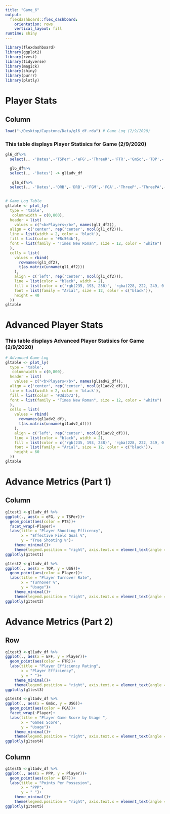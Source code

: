 ```yaml
---
title: "Game_6"
output:
  flexdashboard::flex_dashboard:
    orientation: rows
    vertical_layout: fill
runtime: shiny
---
```


```r
library(flexdashboard)
library(ggplot2)
library(rvest)
library(tidyverse)
library(magick)
library(shiny)
library(purrr)
library(plotly)
```

Player Stats
==========================

Column {data-width=650}
-----------------------------------------------------------------------

```r
load("~/Desktop/Capstone/Data/gl6_df.rda") # Game Log (2/9/2020)
```

### This table displays Player Statisics for Game (2/9/2020)

```r
gl6_df%>%
  select(., -'Dates',-'TSPer',-'eFG',-'ThreeR',-'FTR',-'GmSc',-'TOP',-'EFF',-'USG',-'POS',-'PPP') -> gl1_df2

  gl6_df%>%
  select(., -'Dates') -> gl1adv_df
  
   gl6_df%>%
  select(., -'Dates',-'ORB',-'DRB',-'FGM',-'FGA',-'ThreeP',-'ThreePA',-'FT',-'FTA',-'FGP',-'ThreePer',-'FTP',) -> gl1adv2_df
      

# Game Log Table 
gltable <- plot_ly(
  type = 'table',
   columnwidth = c(0,800),
  header = list(
    values = c("<b>Players</b>", names(gl1_df2)),
  align = c('center', rep('center', ncol(gl1_df2))),
  line = list(width = 2, color = 'black'),
  fill = list(color = '#8c564b'),
  font = list(family = "Times New Roman", size = 12, color = "white")
  ),
  cells = list(
    values = rbind(
      rownames(gl1_df2), 
      t(as.matrix(unname(gl1_df2)))
    ),
    align = c('left', rep('center', ncol(gl1_df2))),
    line = list(color = "black", width = 2),
    fill = list(color = c('rgb(235, 193, 238)', 'rgba(228, 222, 249, 0.65)')),
    font = list(family = "Arial", size = 12, color = c("black")),
    height = 40
  ))
gltable
```

Advanced Player Stats 
==========================


### This table displays Advanced Player Statisics for Game (2/9/2020)
```r
# Advanced Game Log 
gltable <- plot_ly(
  type = 'table',
   columnwidth = c(0,800),
  header = list(
    values = c("<b>Players</b>", names(gl1adv2_df)),
  align = c('center', rep('center', ncol(gl1adv2_df))),
  line = list(width = 2, color = 'black'),
  fill = list(color = '#3d3b72'),
  font = list(family = "Times New Roman", size = 12, color = "white")
  ),
  cells = list(
    values = rbind(
      rownames(gl1adv2_df), 
      t(as.matrix(unname(gl1adv2_df)))
    ),
    align = c('left', rep('center', ncol(gl1adv2_df))),
    line = list(color = "black", width = 2),
    fill = list(color = c('rgb(235, 193, 238)', 'rgba(228, 222, 249, 0.65)')),
    font = list(family = "Arial", size = 12, color = c("black")),
    height = 60
  ))
gltable
```


Advance Metrics (Part 1)
==========================

Column
-----------------------------------

```r
g1test1 <-gl1adv_df %>% 
ggplot(., aes(x = eFG, y = TSPer))+
  geom_point(aes(color = PTS))+
  facet_wrap(~Player)+
  labs(title = "Player Shooting Efficency",
       x = "Effective Field Goal %",
       y = "True Shooting %")+
    theme_minimal()+
    theme(legend.position = "right", axis.text.x = element_text(angle = 45)) 
ggplotly(g1test1)
```


```r
g1test2 <-gl1adv_df %>% 
ggplot(., aes(x = TOP, y = USG))+
  geom_point(aes(color = Player))+
  labs(title = "Player Turnover Rate",
       x = "Turnover %",
       y = "Usage")+
    theme_minimal()+
    theme(legend.position = "right", axis.text.x = element_text(angle = 45)) 
ggplotly(g1test2)


```

Advance Metrics (Part 2)
==========================

Row 
-----------------------------------

```r
g1test3 <-gl1adv_df %>% 
ggplot(., aes(x = EFF, y = Player))+
  geom_point(aes(color = FTR))+
  labs(title = "Player Efficiency Rating",
       x = "Player Efficiency",
       y = " ")+
    theme_minimal()+
    theme(legend.position = "right", axis.text.x = element_text(angle = 45)) 
ggplotly(g1test3)
```

```r
g1test4 <-gl1adv_df %>% 
ggplot(., aes(x = GmSc, y = USG))+
  geom_point(aes(color = FGA))+
  facet_wrap(~Player)+
  labs(title = "Player Game Score by Usage ",
       x = "Games Score",
       y = "Usage")+
    theme_minimal()+
    theme(legend.position = "right", axis.text.x = element_text(angle = 45)) 
ggplotly(g1test4)

```

Column
-----------------------------------

```r
g1test5 <-gl1adv_df %>% 
ggplot(., aes(x = PPP, y = Player))+
  geom_point(aes(color = EFF))+
  labs(title = "Points Per Possesion",
       x = "PPP",
       y = " ")+
    theme_minimal()+
    theme(legend.position = "right", axis.text.x = element_text(angle = 45)) 
ggplotly(g1test5)
```
